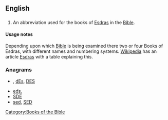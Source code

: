 ==English==

==={{abbreviation}}===
{{en-abbr}}

# {{biblical}} An abbreviation used for the books of [[Esdras]] in the [[Bible]].

====Usage notes====
Depending upon which [[Bible]] is being examined there two or four Books of Esdras, with different names and numbering systems. [[w:Main Page|Wikipedia]] has an article [[w:Esdras|Esdras]] with a table explaining this.


===Anagrams===
* {{alphagram|[[Des#English|Des]]}} , [[dEs#English|dEs]], [[DES#English|DES]]
* [[eds.#English|eds.]]
* [[SDE#English|SDE]]
* [[sed#English|sed]], [[SED#English|SED]]


[[Category:Books of the Bible]]